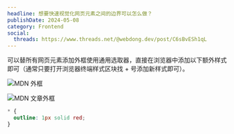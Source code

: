 ```yaml
---
headline: 想要快速视觉化网页元素之间的边界可以怎么做？
publishDate: 2024-05-08
category: Frontend
social:
  threads: https://www.threads.net/@webdong.dev/post/C6sBvESh1qL
---
```


可以替所有网页元素添加外框使用通用选取器，直接在浏览器中添加以下额外样式即可（通常只要打开浏览器终端样式区块找 + 号添加新样式即可）。

![MDN 外框](./mdn-outline.webp)

![MDN 文章外框](./mdn-article-outline.webp)

```css
* {
  outline: 1px solid red;
}
```
